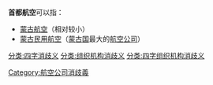 '''首都航空'''可以指：

* [[蒙古航空|蒙古航空]]（相对较小）
* [[蒙古民用航空|蒙古民用航空]]（[[蒙古国|蒙古国]]最大的[[航空公司|航空公司]]）

{{disambig}}
[[Category:航空公司消歧義|Category:航空公司消歧義]]
[[分类:四字消歧义|分类:四字消歧义]]
[[分类:组织机构消歧义|分类:组织机构消歧义]]
[[分类:四字组织机构消歧义|分类:四字组织机构消歧义]]